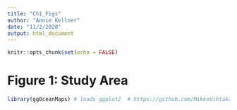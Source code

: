 ```yaml
---
title: "Ch1_Figs"
author: "Annie Kellner"
date: "11/2/2020"
output: html_document
---
```


```r
knitr::opts_chunk$set(echo = FALSE)
```

# Figure 1: Study Area

```r

library(ggOceanMaps) # loads ggplot2  # https://github.com/MikkoVihtakari/ggOceanMaps


```

